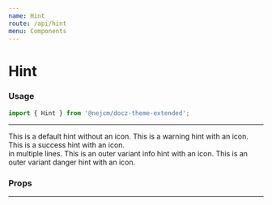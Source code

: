 ```yaml
---
name: Hint
route: /api/hint
menu: Components
---
```



# Hint

### Usage

```jsx
import { Hint } from '@nejcm/docz-theme-extended';
```

<hr />

<Playground>
  <Hint icon={false}>This is a default hint without an icon.</Hint>
  <Hint type="warning">This is a warning hint with an icon.</Hint>
  <Hint type="success">
    This is a success hint with an icon.
    <br />
    in multiple lines.
  </Hint>
  <Hint type="info" variant="outer">
    This is an outer variant info hint with an icon.
  </Hint>
  <Hint type="danger" variant="outer">
    This is an outer variant danger hint with an icon.
  </Hint>
</Playground>

### Props

<Props table={true} of={Hint} />

<hr />
